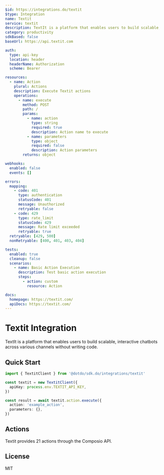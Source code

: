 ```yaml
---
$id: https://integrations.do/textit
$type: Integration
name: Textit
service: textit
description: TextIt is a platform that enables users to build scalable, interactive chatbots across various channels without writing code.
category: productivity
sdkBased: false
baseUrl: https://api.textit.com

auth:
  type: api-key
  location: header
  headerName: Authorization
  scheme: Bearer

resources:
  - name: Action
    plural: Actions
    description: Execute Textit actions
    operations:
      - name: execute
        method: POST
        path: /
        params:
          - name: action
            type: string
            required: true
            description: Action name to execute
          - name: parameters
            type: object
            required: false
            description: Action parameters
        returns: object

webhooks:
  enabled: false
  events: []

errors:
  mapping:
    - code: 401
      type: authentication
      statusCode: 401
      message: Unauthorized
      retryable: false
    - code: 429
      type: rate_limit
      statusCode: 429
      message: Rate limit exceeded
      retryable: true
  retryable: [429, 500]
  nonRetryable: [400, 401, 403, 404]

tests:
  enabled: true
  cleanup: false
  scenarios:
    - name: Basic Action Execution
      description: Test basic action execution
      steps:
        - action: custom
          resource: Action

docs:
  homepage: https://textit.com/
  apiDocs: https://textit.com/
---
```


# Textit Integration

TextIt is a platform that enables users to build scalable, interactive chatbots across various channels without writing code.

## Quick Start

```typescript
import { TextitClient } from '@dotdo/sdk.do/integrations/textit'

const textit = new TextitClient({
  apiKey: process.env.TEXTIT_API_KEY,
})

const result = await textit.action.execute({
  action: 'example_action',
  parameters: {},
})
```

## Actions

Textit provides 21 actions through the Composio API.

## License

MIT
